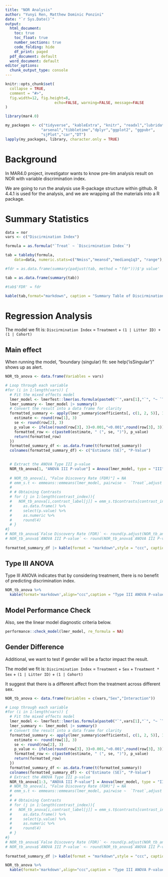 ```yaml
---
title: "NOR Analysis"
author: "Yunyi Ren, Matthew Dominic Ponzini"
date: "`r Sys.Date()`"
output: 
  html_document:
    toc: true
    toc_float: true
    number_sections: true
    code_folding: hide
    df_print: paged
  pdf_document: default
  word_document: default
editor_options: 
  chunk_output_type: console
---
```


```r
knitr::opts_chunk$set(
  collapse = TRUE,
  comment = "#>",
  fig.width=12, fig.height=8,
                      echo=FALSE, warning=FALSE, message=FALSE
)
```

```r
library(mar4.0)

my_packages <- c("tidyverse", "kableExtra", "knitr", "readxl","lubridate", 
                "arsenal","tibbletime","dplyr","ggplot2", "ggpubr", 
                "sjPlot","car","DT")
lapply(my_packages, library, character.only = TRUE)
```

# Background

In MAR4.0 project, investigator wants to know pre-lim analysis result on NOR with variable discrimination index. 

We are going to run the analysis use R-package structure within github. R 4.4.1 is used for the analysis, and we are wrapping all the materials into a R package.

# Summary Statistics

```r
data = nor
vars <- c("Discirmination Index")

formula = as.formula("`Treat` ~ `Discirmination Index`")

tab = tableby(formula,
    data=data, numeric.stats=c("Nmiss","meansd","medianq1q3", "range"),digits=2,num.test="anova",test=F)

#fdr = as.data.frame(summary(padjust(tab, method = "fdr")))$'p value'

tab = as.data.frame(summary(tab))

#tab$'FDR' = fdr

kable(tab,format="markdown", caption = "Summary Table of Discirmination Index by Treatment")
```

# Regression Analysis

The model we fit is: `Discirmination Index` =  `Treatment` + `(1 | Litter ID) + (1 | Cohort)`

## Main effect

When running the model, "boundary (singular) fit: see help('isSingular')" shows up as alert.

```r
NOR_tb_anova <- data.frame(Variables = vars)

# Loop through each variable
#for (i in 1:length(vars)) {
  # Fit the mixed effects model
  lmer_model <- lmerTest::lmer(as.formula(paste0("`",vars[1],"`", "~ `Treat` + (1 | `Litter ID`) + (1 | Cohort)")), data = data) 
  lmer_summary <- lmer_model |> summary()
  # Convert the result into a data frame for clarity
  formatted_summary <- apply(lmer_summary$coefficients[, c(1, 2, 5)], 1, function(row) {
    estimate <- round(row[1], 3)
    se <- round(row[2], 3)
    p_value <- ifelse(round(row[3], 3)<0.001,"<0.001",round(row[3], 3))
    formatted_row <- c(paste0(estimate, " (", se, ")"), p_value)
    return(formatted_row)
  })
  formatted_summary_df <- as.data.frame(t(formatted_summary))
  colnames(formatted_summary_df) <- c("Estimate (SE)", "P-Value")

  
  # Extract the ANOVA Type III p-value
  NOR_tb_anova[1, "ANOVA III P-value"] = Anova(lmer_model, type = "III")$`Pr(>Chisq)`[2]
  
  # NOR_tb_anova[i, "False Discovery Rate (FDR)"] = NA
  # emm_s.t <- emmeans::emmeans(lmer_model, pairwise ~  `Treat`,adjust = "none")
  # 
  # # Obtaining Contrasts
  # for (j in 1:length(contrast_index)){
  #   NOR_tb_anova[i,contrast_label[j]] = emm_s.t$contrasts[contrast_index[j]] %>% 
  #     as.data.frame() %>% 
  #     select(p.value) %>% 
  #     as.numeric %>%
  #     round(4)
  # }
#}
# NOR_tb_anova$`False Discovery Rate (FDR)` <- round(p.adjust(NOR_tb_anova$`ANOVA III P-value`, method = "BH"),6)
# NOR_tb_anova$`ANOVA III P-value` <- round(NOR_tb_anova$`ANOVA III P-value`,6)
  
formatted_summary_df |> kable(format = "markdown",style = "ccc", caption = "Summary Estiamted table on regression analysis")
```

## Type III ANOVA 

Type III ANOVA indicates that by considering treatment, there is no benefit of predicting discrimination index.

```r
NOR_tb_anova %>% 
  kable(format='markdown',align="ccc",caption = "Type III ANOVA P-value of Treatment Effect on Discrimination Index")
```

## Model Performance Check

Also, see the linear model diagnostic criteria below.

```r
performance::check_model(lmer_model, re_formula = NA)
```

## Gender Difference

Additional, we want to test if gender will be a factor impact the result.

The model we fit is: `Discirmination Index` =  `Treatment` + `Sex` + `Treatment * Sex` + `(1 | Litter ID)` + `(1 | Cohort)`

It suggest that there is a different affect from the treatment across different sex.

```r
NOR_tb_anova <- data.frame(Variables = c(vars,"Sex","Interaction"))

# Loop through each variable
#for (i in 1:length(vars)) {
  # Fit the mixed effects model
  lmer_model <- lmerTest::lmer(as.formula(paste0("`",vars[1],"`", "~ `Treat` + `Sex` + `Treat` * `Sex` + (1 | `Litter ID`) + (1 | Cohort)")), data = data) 
  lmer_summary <- lmer_model |> summary()
  # Convert the result into a data frame for clarity
  formatted_summary <- apply(lmer_summary$coefficients[, c(1, 2, 5)], 1, function(row) {
    estimate <- round(row[1], 3)
    se <- round(row[2], 3)
    p_value <- ifelse(round(row[3], 3)<0.001,"<0.001",round(row[3], 3))
    formatted_row <- c(paste0(estimate, " (", se, ")"), p_value)
    return(formatted_row)
  })
  formatted_summary_df <- as.data.frame(t(formatted_summary))
  colnames(formatted_summary_df) <- c("Estimate (SE)", "P-Value")
  # Extract the ANOVA Type III p-value
  NOR_tb_anova[1:3, "ANOVA III P-value"] = Anova(lmer_model, type = "III")$`Pr(>Chisq)`[2:4]
  # NOR_tb_anova[i, "False Discovery Rate (FDR)"] = NA
  # emm_s.t <- emmeans::emmeans(lmer_model, pairwise ~  `Treat`,adjust = "none")
  # 
  # # Obtaining Contrasts
  # for (j in 1:length(contrast_index)){
  #   NOR_tb_anova[i,contrast_label[j]] = emm_s.t$contrasts[contrast_index[j]] %>% 
  #     as.data.frame() %>% 
  #     select(p.value) %>% 
  #     as.numeric %>%
  #     round(4)
  # }
#}
# NOR_tb_anova$`False Discovery Rate (FDR)` <- round(p.adjust(NOR_tb_anova$`ANOVA III P-value`, method = "BH"),6)
# NOR_tb_anova$`ANOVA III P-value` <- round(NOR_tb_anova$`ANOVA III P-value`,6)
  
formatted_summary_df |> kable(format = "markdown",style = "ccc", caption = "Summary Estiamted table on regression analysis")
```


```r
NOR_tb_anova %>% 
  kable(format='markdown',align="ccc",caption = "Type III ANOVA P-value of Treatment Effect on Discrimination Index")
```
